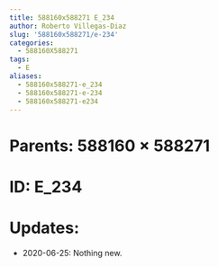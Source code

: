 ```yaml
---
title: 588160x588271 E_234
author: Roberto Villegas-Diaz
slug: '588160x588271/e-234'
categories:
  - 588160X588271
tags:
  - E
aliases:
  - 588160x588271-e_234
  - 588160x588271-e-234
  - 588160x588271-e234
---
```


# **Parents**: 588160 $\times$ 588271
# **ID**: E_234
# **Updates**: 
 - 2020-06-25: Nothing new.
